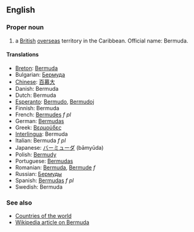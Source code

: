 ==English==

===Proper noun===

# a [[British]] [[overseas]] territory in the Caribbean. Official name: Bermuda.

====Translations====
*[[Breton]]: [[Bermuda]]
*Bulgarian: [[Бермуда]]
*[[Chinese]]: [[百慕大]]
*Danish: Bermuda
*Dutch: Bermuda
*[[Esperanto]]: [[Bermudo]], [[Bermudoj]]
*Finnish: Bermuda
*French: [[Bermudes]] ''f pl''
*German: [[Bermudas]]
*Greek: [[Βερμούδες]]
*[[Interlingua]]: Bermuda
*Italian: Bermuda ''f pl''
*Japanese: [[バーミューダ]] (bāmyūda)
*Polish: [[Bermudy]]
*Portuguese: [[Bermudas]]
*Romanian: [[Bermuda]], [[Bermude]] ''f''
*Russian: [[Бермуды]]
*Spanish: [[Bermudas]] ''f pl''
*Swedish: Bermuda

===See also===
*[[Countries of the world]]
*[[en:Bermuda|Wikipedia article on Bermuda]]